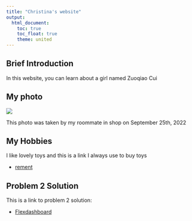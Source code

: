 ```yaml
---
title: "Christina's website"
output: 
  html_document:
    toc: true
    toc_float: true
    theme: united
---
```


## Brief Introduction

In this website, you can learn about a girl named Zuoqiao Cui

## My photo

<img src = "images/introductionphoto.png" style=" width: 10% text-align:center">


This photo was taken by my roommate in shop on September 25th, 2022

## My Hobbies

I like lovely toys and this is a link I always use to buy toys

* [rement](https://www.plazajapan.com/toys/re-ment/)

## Problem 2 Solution

This is a link to problem 2 solution:

* [Flexdashboard](problem2.html)
